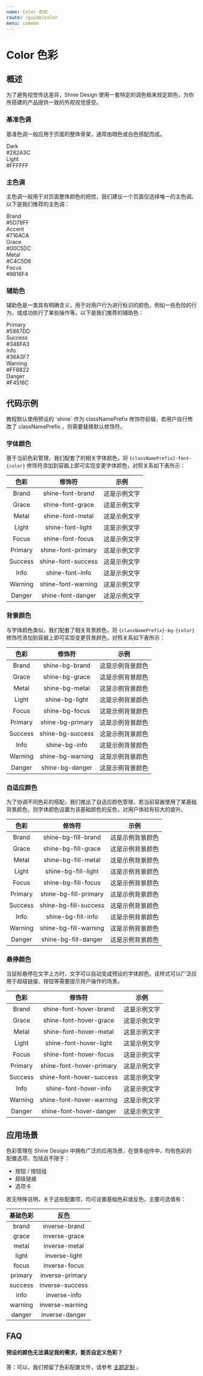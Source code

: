 ```yaml
---
name: Color 色彩
route: /guide/color
menu: common
---
```



# Color 色彩

## 概述

为了避免视觉传达差异，Shine Design 使用一套特定的调色板来规定颜色，为你所搭建的产品提供一致的外观视觉感受。

### 基准色调

基准色调一般应用于页面的整体骨架，通常由暗色或白色搭配而成。

<Row>
  <Col col={4}>
    <div className="color-helper shine-bg-dark">
      Dark
      <div>#282A3C</div>
    </div>
  </Col>
  <Col col={4}>
      <div className="color-helper shine-bg-light">
        Light
        <div>#FFFFFF</div>
      </div>
    </Col>
</Row>

### 主色调

主色调一般用于对页面整体颜色的把控，我们建议一个页面仅选择唯一的主色调。以下是我们推荐的主色调：

<Row>
  <Col col={4}>
    <div className="color-helper shine-bg-brand">
      Brand
      <div>#5D78FF</div>
    </div>
  </Col>
  <Col col={4}>
      <div className="color-helper shine-bg-accent">
        Accent
        <div>#716ACA</div>
      </div>
    </Col>
  <Col col={4}>
    <div className="color-helper shine-bg-grace">
      Grace
      <div>#00C5DC</div>
    </div>
  </Col>
  <Col col={4}>
    <div className="color-helper shine-bg-metal">
      Metal
      <div>#C4C5D6</div>
    </div>
  </Col>
  <Col col={4}>
    <div className="color-helper shine-bg-focus">
      Focus
      <div>#9816F4</div>
    </div>
  </Col>
</Row>

### 辅助色

辅助色是一类具有明确含义，用于对用户行为进行标识的颜色，例如一些危险的行为，或成功执行了某些操作等。以下是我们推荐的辅助色：

<Row>
  <Col col={4}>
    <div className="color-helper shine-bg-primary">
      Primary
      <div>#5867DD</div>
    </div>
  </Col>
  <Col col={4}>
    <div className="color-helper shine-bg-success">
      Success
      <div>#34BFA3</div>
    </div>
  </Col>
  <Col col={4}>
    <div className="color-helper shine-bg-info">
      Info
      <div>#36A3F7</div>
    </div>
  </Col>
  <Col col={4}>
    <div className="color-helper shine-bg-warning">
      Warning
      <div>#FFB822</div>
    </div>
  </Col>
  <Col col={4}>
    <div className="color-helper shine-bg-danger">
      Danger
      <div>#F4516C</div>
    </div>
  </Col>
</Row>

## 代码示例

<MessageBox messageType="info">
  教程默认使用预设的 `shine` 作为 classNamePrefix 修饰符前缀，若用户自行修改了 classNamePrefix ，则需要替换默认修饰符。
</MessageBox>

### 字体颜色

基于当前色彩管理，我们配套了的相关字体颜色，将 `{classNamePrefix}-font-{color}` 修饰符添加到容器上即可实现变更字体颜色，对照关系如下表所示：

|  色彩   |       修饰符        |                        示例                         |
| :-----: | :-----------------: | :-------------------------------------------------: |
|  Brand  |  shine-font-brand  |  <div className="shine-font-brand">这是示例文字</div>  |
|  Grace  |  shine-font-grace  |  <div className="shine-font-grace">这是示例文字</div>  |
|  Metal  |  shine-font-metal  |  <div className="shine-font-metal">这是示例文字</div>  |
|  Light  |  shine-font-light  |  <div className="shine-font-light">这是示例文字</div>  |
|  Focus  |  shine-font-focus  |  <div className="shine-font-focus">这是示例文字</div>  |
| Primary | shine-font-primary | <div className="shine-font-primary">这是示例文字</div> |
| Success | shine-font-success | <div className="shine-font-success">这是示例文字</div> |
|  Info   |  shine-font-info   |  <div className="shine-font-info">这是示例文字</div>   |
| Warning | shine-font-warning | <div className="shine-font-warning">这是示例文字</div> |
| Danger  | shine-font-danger  | <div className="shine-font-danger">这是示例文字</div>  |

### 背景颜色

与字体颜色类似，我们配套了相关背景颜色，将 `{classNamePrefix}-bg-{color}` 修饰符添加到容器上即可实现变更背景颜色，对照关系如下表所示：

|  色彩   |      修饰符       |                         示例                          |
| :-----: | :---------------: | :---------------------------------------------------: |
|  Brand  |  shine-bg-brand  |  <div className="shine-bg-brand">这是示例背景颜色</div>  |
|  Grace  |  shine-bg-grace  |  <div className="shine-bg-grace">这是示例背景颜色</div>  |
|  Metal  |  shine-bg-metal  |  <div className="shine-bg-metal">这是示例背景颜色</div>  |
|  Light  |  shine-bg-light  |  <div className="shine-bg-light">这是示例背景颜色</div>  |
|  Focus  |  shine-bg-focus  |  <div className="shine-bg-focus">这是示例背景颜色</div>  |
| Primary |  shine-bg-primary | <div className="shine-bg-primary">这是示例背景颜色</div> |
| Success |  shine-bg-success | <div className="shine-bg-success">这是示例背景颜色</div> |
|  Info   |  shine-bg-info   |  <div className="shine-bg-info">这是示例背景颜色</div>   |
| Warning |  shine-bg-warning | <div className="shine-bg-warning">这是示例背景颜色</div> |
| Danger  |  shine-bg-danger  | <div className="shine-bg-danger">这是示例背景颜色</div>  |

### 自适应颜色

为了协调不同色彩的搭配，我们推出了自适应颜色管理，若当前容器使用了某基础背景颜色，则字体颜色设置为该基础颜色的反色，对用户体验有较大的提升。

|  色彩   |       修饰符        |                                       示例                                        |
| :-----: | :-----------------: | :-------------------------------------------------------------------------------: |
|  Brand  |   shine-bg-fill-brand   |   <div className="shine-bg-fill-brand">这是示例背景颜色</div>   |
|  Grace  |   shine-bg-fill-grace   |   <div className="shine-bg-fill-grace">这是示例背景颜色</div>   |
|  Metal  |   shine-bg-fill-metal   |   <div className="shine-bg-fill-metal">这是示例背景颜色</div>   |
|  Light  |   shine-bg-fill-light   |   <div className="shine-bg-fill-light">这是示例背景颜色</div>   |
|  Focus  |   shine-bg-fill-focus   |   <div className="shine-bg-fill-focus">这是示例背景颜色</div>   |
| Primary |   shine-bg-fill-primary  | <div className="shine-bg-fill-primary">这是示例背景颜色</div> |
| Success |   shine-bg-fill-success  | <div className="shine-bg-fill-success">这是示例背景颜色</div> |
|  Info   |   shine-bg-fill-info    |    <div className="shine-bg-fill-info">这是示例背景颜色</div>    |
| Warning |   shine-bg-fill-warning  | <div className="shine-bg-fill-warning">这是示例背景颜色</div> |
| Danger  |   shine-bg-fill-danger   |  <div className="shine-bg-fill-danger">这是示例背景颜色</div>  |

### 悬停颜色

当鼠标悬停在文字上方时，文字可以自动变成预设的字体颜色，该样式可以广泛应用于超级链接、按钮等需要提示用户操作的场景。

|  色彩   |       修饰符        |                        示例                         |
| :-----: | :-----------------: | :-------------------------------------------------: |
|  Brand  |  shine-font-hover-brand  |  <div className="shine-font-hover-brand">这是示例文字</div>  |
|  Grace  |  shine-font-hover-grace  |  <div className="shine-font-hover-grace">这是示例文字</div>  |
|  Metal  |  shine-font-hover-metal  |  <div className="shine-font-hover-metal">这是示例文字</div>  |
|  Light  |  shine-font-hover-light  |  <div className="shine-font-hover-light">这是示例文字</div>  |
|  Focus  |  shine-font-hover-focus  |  <div className="shine-font-hover-focus">这是示例文字</div>  |
| Primary |  shine-font-hover-primary | <div className="shine-font-hover-primary">这是示例文字</div> |
| Success |  shine-font-hover-success | <div className="shine-font-hover-success">这是示例文字</div> |
|  Info   |  shine-font-hover-info   |  <div className="shine-font-hover-info">这是示例文字</div>   |
| Warning |  shine-font-hover-warning | <div className="shine-font-hover-warning">这是示例文字</div> |
| Danger  |  shine-font-hover-danger  | <div className="shine-font-hover-danger">这是示例文字</div>  |

## 应用场景

色彩管理在 Shine Desigin 中拥有广泛的应用场景，在很多组件中，均有色彩的配置选项，包括且不限于：

- 按钮 / 按钮组
- 超级链接
- 选项卡

若无特殊说明，关于这些配置项，均可设置基础色彩或反色，主要可选值有：

| 基础色彩 |      反色       |
| :------: | :-------------: |
|  brand   |  inverse-brand  |
|  grace   |  inverse-grace  |
|  metal   |  inverse-metal  |
|  light   |  inverse-light  |
|  focus   |  inverse-focus  |
| primary  |  inverse-primary |
| success  |  inverse-success |
|   info   |  inverse-info   |
| warning  | inverse-warning |
|  danger  | inverse-danger  |

## FAQ

#### 预设的颜色无法满足我的需求，能否自定义色彩？

答：可以，我们预留了色彩配置文件，请参考 [主题定制](./custom) 。
